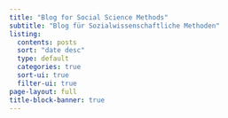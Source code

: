 ```yaml
---
title: "Blog for Social Science Methods"
subtitle: "Blog für Sozialwissenschaftliche Methoden"
listing:
  contents: posts
  sort: "date desc"
  type: default
  categories: true
  sort-ui: true
  filter-ui: true
page-layout: full
title-block-banner: true
---
```



